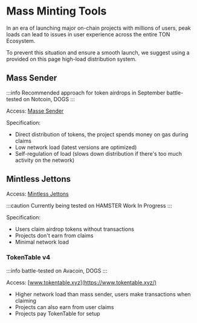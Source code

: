 # Mass Minting Tools

In an era of launching major on-chain projects with millions of users, peak loads can lead to issues in user experience across the entire TON Ecosystem.

To prevent this situation and ensure a smooth launch, we suggest using a provided on this page high-load distribution system.

## Mass Sender

:::info
Recommended approach for token airdrops in September
battle-tested on Notcoin, DOGS
:::

Access: [Masse Sender](https://docs.tonconsole.com/tonconsole/jettons/mass-sending)

Specification:
- Direct distribution of tokens, the project spends money on gas during claims
- Low network load (latest versions are optimized)
- Self-regulation of load (slows down distribution if there's too much activity on the network)

## Mintless Jettons

Access: [Mintless Jettons](/v3/guidelines/dapps/asset-processing/mintless-jettons)

:::caution
  Currently being tested on HAMSTER
  Work In Progress
:::

Specification:
- Users claim airdrop tokens without transactions
- Projects don't earn from claims
- Minimal network load


### TokenTable v4

:::info
  battle-tested on Avacoin, DOGS
:::

Access: [www.tokentable.xyz](https://www.tokentable.xyz/)

- Higher network load than mass sender, users make transactions when claiming
- Projects can also earn from user claims
- Projects pay TokenTable for setup
